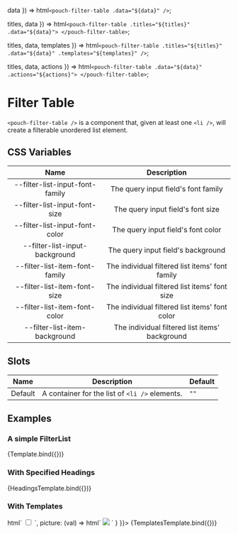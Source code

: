 
<Meta
  title="Components/Filter Table"
  component="pouch-filter-table"
  argTypes={{}} />

  data
}) => html`
  <pouch-filter-table .data="${data}" />
`;

  titles,
  data
}) => html`
  <pouch-filter-table
    .titles="${titles}"
    .data="${data}">
  </pouch-filter-table>
`;

  titles,
  data,
  templates
}) => html`
  <pouch-filter-table
    .titles="${titles}"
    .data="${data}"
    .templates="${templates}" />
`;

  titles,
  data,
  actions
}) => html`
  <pouch-filter-table
    .data="${data}"
    .actions="${actions}">
  </pouch-filter-table>
`;

# Filter Table

`<pouch-filter-table />` is a component that, given at least one `<li />`, will create a filterable unordered list element.

## CSS Variables

| Name                            | Description                                     |
| :--:                            | :--:                                            |
| --filter-list-input-font-family | The query input field's font family             |
| --filter-list-input-font-size   | The query input field's font size               |
| --filter-list-input-font-color  | The query input field's font color              |
| --filter-list-input-background  | The query input field's background              |
| --filter-list-item-font-family  | The individual filtered list items' font family |
| --filter-list-item-font-size    | The individual filtered list items' font size   |
| --filter-list-item-font-color   | The individual filtered list items' font color  |
| --filter-list-item-background   | The individual filtered list items' background  |

## Slots

| Name    | Description                                              | Default                   |
| ------- | -------------------------------------------------------- | ------------------------- |
| Default | A container for the list of `<li />` elements. | `""` |

## Examples

### A simple FilterList

<Canvas>
  <Story name="Default" args={{
    data: mockdata
  }}>
    {Template.bind({})}
  </Story>
</Canvas>

### With Specified Headings

<Canvas>
  <Story name="With Specified Headings" args={{
    titles: {
      _id: "ID",
      isActive: "Active?",
      picture: "A picture",
      latitude: "Lat.",
      longitude: "Lon."
    },
    data: mockdata
  }}>
    {HeadingsTemplate.bind({})}
  </Story>
</Canvas>

### With Templates

<Canvas>
  <Story name="With Templates" args={{
    titles: {
      _id: "ID",
      isActive: "Active?",
      picture: "A picture",
      latitude: "Lat.",
      longitude: "Lon."
    },
    data: mockdata,
    templates: {
      isActive: (val, key, index) => html`
        <input type="checkbox" ?checked="${val}" @change="${(evt) => console.info(key, index, evt.target.checked)}" />
      `,
      picture: (val) => html`
        <img src="${val}" />
      `
    }
  }}>
    {TemplatesTemplate.bind({})}
  </Story>
</Canvas>